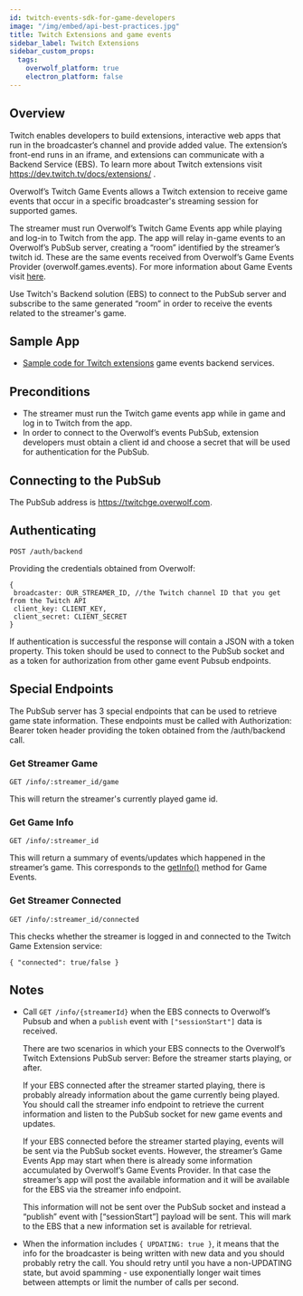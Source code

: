 ```yaml
---
id: twitch-events-sdk-for-game-developers
image: "/img/embed/api-best-practices.jpg"
title: Twitch Extensions and game events
sidebar_label: Twitch Extensions
sidebar_custom_props:
  tags:
    overwolf_platform: true
    electron_platform: false
---
```


## Overview

Twitch enables developers to build extensions, interactive web apps that run in the broadcaster’s channel and provide added value. The extension’s front-end runs in an iframe, and extensions can communicate with a Backend Service (EBS). To learn more about Twitch extensions visit https://dev.twitch.tv/docs/extensions/ .

Overwolf’s Twitch Game Events allows a Twitch extension to receive game events that occur in a specific broadcaster's streaming session for supported games. 

The streamer must run Overwolf’s Twitch Game Events app while playing and log-in to Twitch from the app. The app will relay in-game events to an Overwolf’s PubSub server, creating a “room” identified by the streamer’s twitch id. These are the same events received from Overwolf’s Game Events Provider (overwolf.games.events). For more information about Game Events visit [here](/api/games/events).

Use Twitch's Backend solution (EBS) to connect to the PubSub server and subscribe to the same generated “room” in order to receive the events related to the streamer's game.

## Sample App

* [Sample code for Twitch extensions](https://github.com/overwolf/twitch-game-events-ebs-sample) game events backend services.

## Preconditions

* The streamer must run the Twitch game events app while in game and log in to Twitch from the app.
* In order to connect to the Overwolf’s events PubSub, extension developers must obtain a client id and choose a secret that will be used for authentication for the PubSub.

## Connecting to the PubSub

The PubSub address is https://twitchge.overwolf.com.

## Authenticating

`POST /auth/backend`

Providing the credentials obtained from Overwolf:

```
{
 broadcaster: OUR_STREAMER_ID, //the Twitch channel ID that you get from the Twitch API
 client_key: CLIENT_KEY,
 client_secret: CLIENT_SECRET
}
```

If authentication is successful the response will contain a JSON with a token property. This token should be used to connect to the PubSub socket and as a token for authorization from other game event Pubsub endpoints.

## Special Endpoints

The PubSub server has 3 special endpoints that can be used to retrieve game state information. These endpoints must be called with Authorization: Bearer token header providing the token obtained from the /auth/backend call.

### Get Streamer Game

`GET /info/:streamer_id/game`
 
This will return the streamer's currently played game id.

### Get Game Info

`GET /info/:streamer_id`

This will return a summary of events/updates which happened in the streamer’s game. This corresponds to the [getInfo()](/api/games/events#getinfocallback) method for Game Events.

### Get Streamer Connected

` GET /info/:streamer_id/connected `

This checks whether the streamer is logged in and connected to the Twitch Game Extension service:

` { "connected": true/false } `

## Notes

* Call `GET /info/{streamerId}` when the EBS connects to Overwolf’s Pubsub and when a `publish` event with `["sessionStart"]` data is received.

  There are two scenarios in which your EBS connects to the Overwolf’s Twitch Extensions PubSub server: Before the streamer starts playing, or after.

  If your EBS connected after the streamer started playing, there is probably already information about the game currently being played. You should call the streamer info endpoint to retrieve the current information and listen to the PubSub socket for new game events and updates.

  If your EBS connected before the streamer started playing, events will be sent via the PubSub socket events. However, the streamer’s Game Events App may start when there is already some information accumulated by Overwolf’s Game Events Provider. In that case the streamer’s app will post the available information and it will be available for the EBS via the streamer info endpoint. 
  
  This information will not be sent over the PubSub socket and instead a “publish” event with [“sessionStart”] payload will be sent. This will mark to the EBS that a new information set is available for retrieval.

* When the information includes `{ UPDATING: true }`, it means that the info for the broadcaster is being written with new data and you should probably retry the call. You should retry until you have a non-UPDATING state, but avoid spamming - use exponentially longer wait times between attempts or limit the number of calls per second.

